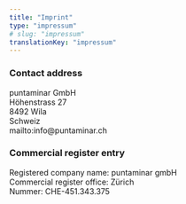 ```yaml
---
title: "Imprint"
type: "impressum"
# slug: "impressum"
translationKey: "impressum"
---
```


### Contact address

puntaminar GmbH  
Höhenstrass 27  
8492 Wila  
Schweiz  
mailto:info@puntaminar.ch  

### Commercial register entry
Registered company name: puntaminar gmbH  
Commercial register office: Zürich   
Nummer: CHE-451.343.375   

